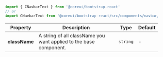 
```jsx
import { CNavbarText } from '@coreui/bootstrap-react'
// or
import CNavbarText from '@coreui/bootstrap-react/src/components/navbar/CNavbarText'
```

| Property | Description | Type | Default |
| --- | --- | --- | --- |
| **className** | A string of all className you want applied to the base component. | `string` | - |
